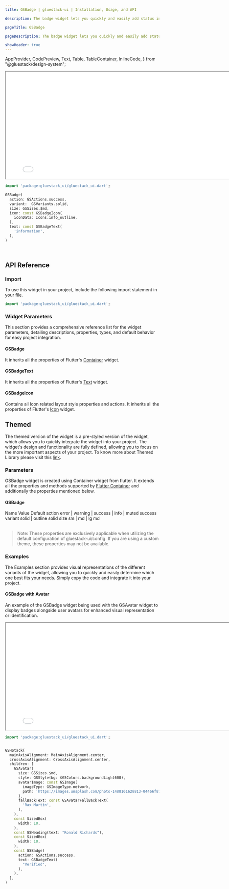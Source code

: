 ```yaml
---
title: GSBadge | gluestack-ui | Installation, Usage, and API

description: The badge widget lets you quickly and easily add status indicators to your interface for improved usability. They are designed to be attention-grabbing and quickly convey important information.

pageTitle: GSBadge

pageDescription: The badge widget lets you quickly and easily add status indicators to your interface for improved usability. They are designed to be attention-grabbing and quickly convey important information.

showHeader: true
---
```



  AppProvider,
  CodePreview,
  Text,
  Table,
  TableContainer,
  InlineCode,
} from "@gluestack/design-system";

<Meta title="Components/Data Display/Badge" />

<iframe
  src={env.NEXT_PUBLIC_PREVIEW + "badge-preview"}
  title="Example"
  width="800"
  height="350"
></iframe>

```dart
import 'package:gluestack_ui/gluestack_ui.dart';

GSBadge(
  action: GSActions.success,
  variant:  GSVariants.solid,
  size: GSSizes.$md,
  icon: const GSBadgeIcon(
    iconData: Icons.info_outline,
  ),
  text: const GSBadgeText(
    'information',
  ),
)
```

<br />

## API Reference

### Import

To use this widget in your project, include the following import statement in your file.

```dart
import 'package:gluestack_ui/gluestack_ui.dart';
```

### Widget Parameters

This section provides a comprehensive reference list for the widget parameters, detailing descriptions, properties, types, and default behavior for easy project integration.

#### GSBadge

It inherits all the properties of Flutter's [Container](https://api.flutter.dev/flutter/widgets/Container-class.html) widget.

#### GSBadgeText

It inherits all the properties of Flutter's [Text](https://api.flutter.dev/flutter/widgets/Text-class.html) widget.

#### GSBadgeIcon

Contains all Icon related layout style properties and actions. It inherits all the properties of Flutter's [Icon](https://api.flutter.dev/flutter/widgets/Icon-class.html) widget.

## Themed

The themed version of the widget is a pre-styled version of the widget, which allows you to quickly integrate the widget into your project. The widget's design and functionality are fully defined, allowing you to focus on the more important aspects of your project. To know more about Themed Library please visit this [link](https://gluestack.io/ui/docs/core-concepts/themed-library).

### Parameters

GSBadge widget is created using Container widget from flutter. It extends all the properties and methods supported by [Flutter Container](https://api.flutter.dev/flutter/widgets/Container-class.html) and additionally the properties mentioned below.

#### GSBadge

<AppProvider>
  <TableContainer>
    <Table>
      <Table.THead>
        <Table.TR>
          <Table.TH>
            <Table.TText>Name</Table.TText>
          </Table.TH>
          <Table.TH>
            <Table.TText>Value</Table.TText>
          </Table.TH>
          <Table.TH>
            <Table.TText>Default</Table.TText>
          </Table.TH>
        </Table.TR>
      </Table.THead>
      <Table.TBody>
        <Table.TR>
          <Table.TD>
            <Table.TText>
              <InlineCode>action</InlineCode>
            </Table.TText>
          </Table.TD>
          <Table.TD>
            <Table.TText>error | warning | success | info | muted</Table.TText>
          </Table.TD>
          <Table.TD>
            <Table.TText>success</Table.TText>
          </Table.TD>
        </Table.TR>
        <Table.TR>
          <Table.TD>
            <Table.TText>
              <InlineCode>variant</InlineCode>
            </Table.TText>
          </Table.TD>
          <Table.TD>
            <Table.TText>solid | outline</Table.TText>
          </Table.TD>
          <Table.TD>
            <Table.TText>solid</Table.TText>
          </Table.TD>
        </Table.TR>
        <Table.TR>
          <Table.TD>
            <Table.TText>
              <InlineCode>size</InlineCode>
            </Table.TText>
          </Table.TD>
          <Table.TD>
            <Table.TText>sm | md | lg</Table.TText>
          </Table.TD>
          <Table.TD>
            <Table.TText>md</Table.TText>
          </Table.TD>
        </Table.TR>
      </Table.TBody>
    </Table>
  </TableContainer>
</AppProvider>

> Note: These properties are exclusively applicable when utilizing the default configuration of gluestack-ui/config. If you are using a custom theme, these properties may not be available.

### Examples

The Examples section provides visual representations of the different variants of the widget, allowing you to quickly and easily determine which one best fits your needs. Simply copy the code and integrate it into your project.

#### GSBadge with Avatar

An example of the GSBadge widget being used with the GSAvatar widget to display badges alongside user avatars for enhanced visual representation or identification.

<iframe
  src={env.NEXT_PUBLIC_PREVIEW + "badge-with-avatar-preview"}
  title="Example"
  width="800"
  height="350"
></iframe>

```dart
import 'package:gluestack_ui/gluestack_ui.dart';


GSHStack(
  mainAxisAlignment: MainAxisAlignment.center,
  crossAxisAlignment: CrossAxisAlignment.center,
  children: [
    GSAvatar(
      size: GSSizes.$md,
      style: GSStyle(bg: $GSColors.backgroundLight600),
      avatarImage: const GSImage(
        imageType: GSImageType.network,
        path: 'https://images.unsplash.com/photo-1488161628813-04466f872be2?q=80&w=2564&auto=format&fit=crop&ixlib=rb-4.0.3&ixid=M3wxMjA3fDB8MHxwaG90by1wYWdlfHx8fGVufDB8fHx8fA%3D%3D',
      ),
      fallBackText: const GSAvatarFallBackText(
        'Rax Martin',
      ),
    ),
    const SizedBox(
      width: 10,
    ),
    const GSHeading(text: "Ronald Richards"),
    const SizedBox(
      width: 10,
    ),
    const GSBadge(
      action: GSActions.success,
      text: GSBadgeText(
        "Verified",
      ),
    ),
  ],
)

```
